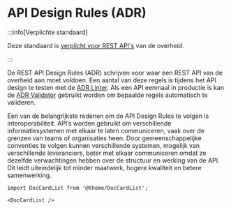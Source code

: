 
# API Design Rules (ADR)

:::info[Verplichte standaard]

Deze standaard is [verplicht voor REST API's](https://www.forumstandaardisatie.nl/open-standaarden/rest-api-design-rules) van de overheid.

:::

De REST API Design Rules (ADR) schrijven voor waar een REST API van de overheid aan moet voldoen. Een aantal van deze regels is tijdens het API design te testen met de [ADR Linter](./api-design-rules-linter). Als een API eenmaal in productie is kan de [ADR Validator](./api-design-rules-validator) gebruikt worden om bepaalde regels automatisch te valideren.

Een van de belangrijkste redenen om de API Design Rules te volgen is interoperabiliteit. API’s worden gebruikt om verschillende informatiesystemen met elkaar te laten communiceren, vaak over de grenzen van teams of organisaties heen. Door gemeenschappelijke conventies te volgen kunnen verschillende systemen, mogelijk van verschillende leveranciers, beter met elkaar communiceren omdat ze dezelfde verwachtingen hebben over de structuur en werking van de API. Dit leidt uiteindelijk tot minder maatwerk, hogere kwaliteit en betere samenwerking.

```mdx-code-block
import DocCardList from '@theme/DocCardList';

<DocCardList />
```